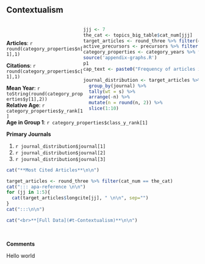 ## Contextualism {#topten-contextualism}


:::{#contextualism-graph style="float:right; width:60%"}

```r
jjj <- 7
the_cat <- topics_big_table$cat_num[jjj]
target_articles <- round_three %>% filter(cat_num == the_cat)
active_precursors <- precursors %>% filter(cat_num == the_cat)
category_properties <- category_years %>% filter(cat_num == the_cat)
source('appendix-graphs.R') 
p1
cap_text <- paste0("Frequency of articles in ", category_properties$cat_real_name[1], " across all journals from 2000-2019")

journal_distribution <- target_articles %>%
  group_by(journal) %>%
  tally(wt = s) %>%
  arrange(-n) %>%
  mutate(n = round(n, 2)) %>%
  slice(1:10)
```
:::

<br><br>

**Articles**: `r round(category_properties$n[1],1)`

**Citations**: `r round(category_properties$c[1],1)`

**Mean Year**: `r toString(round(category_properties$y[1],2))` <br>
**Relative Age**: `r category_properties$y_rank[1]` <br>
**Age in Group 1**:  `r category_properties$class_y_rank[1]` 

**Primary Journals**

1. `r journal_distribution$journal[1]`
2. `r journal_distribution$journal[2]`
3. `r journal_distribution$journal[3]`

:::{#contextualism-papers style="clear:both"}

```r
cat("**Most Cited Articles**\n\n")

target_articles <- round_three %>% filter(cat_num == the_cat)
cat("::: apa-reference \n\n")  
for (jj in 1:5){
  cat(target_articles$longcite[jj], " \n\n", sep="")
}
cat(":::\n\n")

cat("<br>**[Full Data](#t-Contextualism)**\n\n")

```

:::

<br>

**Comments**

Hello world



